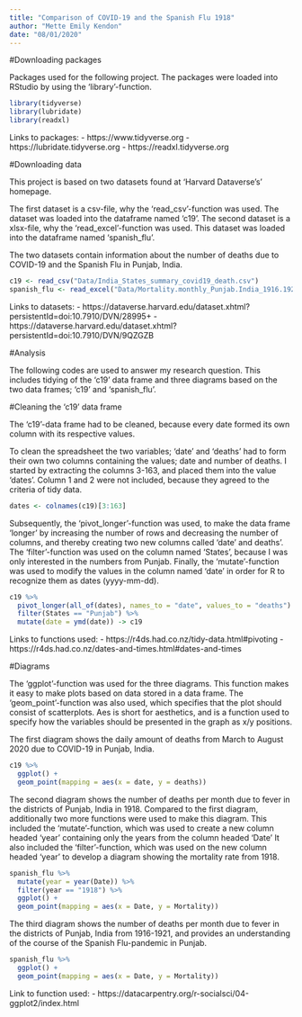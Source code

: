 ```yaml
---
title: "Comparison of COVID-19 and the Spanish Flu 1918"
author: "Mette Emily Kendon"
date: "08/01/2020"
---
```


#Downloading packages

Packages used for the following project. The packages were loaded into RStudio by using the 'library'-function.

```r
library(tidyverse)
library(lubridate)
library(readxl)
```


Links to packages:
- https://www.tidyverse.org
- https://lubridate.tidyverse.org
- https://readxl.tidyverse.org


#Downloading data

This project is based on two datasets found at 'Harvard Dataverse's' homepage. 

The first dataset is a csv-file, why the 'read_csv'-function was used. The dataset was loaded into the dataframe named 'c19'.
The second dataset is a xlsx-file, why the 'read_excel'-function was used. This dataset was loaded into the dataframe named 'spanish_flu'.

The two datasets contain information about the number of deaths due to COVID-19 and the Spanish Flu in Punjab, India. 


```r
c19 <- read_csv("Data/India_States_summary_covid19_death.csv")
spanish_flu <- read_excel("Data/Mortality.monthly_Punjab.India_1916.1921.xlsx", sheet = 2)
```


Links to datasets:
- https://dataverse.harvard.edu/dataset.xhtml?persistentId=doi:10.7910/DVN/28995+
- https://dataverse.harvard.edu/dataset.xhtml?persistentId=doi:10.7910/DVN/9QZGZB


#Analysis

The following codes are used to answer my research question. 
This includes tidying of the 'c19' data frame and three diagrams based on the two data frames; 'c19' and 'spanish_flu'.


#Cleaning the 'c19' data frame

The 'c19'-data frame had to be cleaned, because every date formed its own column with its respective values.

To clean the spreadsheet the two variables; ‘date’ and ‘deaths’ had to form their own two columns containing the values; date and number of deaths. 
I started by extracting the columns 3-163, and placed them into the value ‘dates’. 
Column 1 and 2 were not included, because they agreed to the criteria of tidy data. 


```r
dates <- colnames(c19)[3:163]
```


Subsequently, the ‘pivot_longer’-function was used, to make the data frame ‘longer’ by increasing the number of rows and decreasing the number of columns, and thereby creating two new columns called 'date' and deaths'. 
The ‘filter’-function was used on the column named ‘States', because I was only interested in the numbers from Punjab. 
Finally, the 'mutate'-function was used to modify the values in the column named 'date' in order for R to recognize them as dates (yyyy-mm-dd).


```r
c19 %>% 
  pivot_longer(all_of(dates), names_to = "date", values_to = "deaths") %>% 
  filter(States == "Punjab") %>% 
  mutate(date = ymd(date)) -> c19
```


Links to functions used:
- https://r4ds.had.co.nz/tidy-data.html#pivoting
- https://r4ds.had.co.nz/dates-and-times.html#dates-and-times


#Diagrams

The 'ggplot'-function was used for the three diagrams. This function makes it easy to make plots based on data stored in a data frame. 
The 'geom_point'-function was also used, which specifies that the plot should consist of scatterplots. 
Aes is short for aesthetics, and is a function used to specify how the variables should be presented in the graph as x/y positions.


The first diagram shows the daily amount of deaths from March to August 2020 due to COVID-19 in Punjab, India. 


```r
c19 %>% 
  ggplot() +
  geom_point(mapping = aes(x = date, y = deaths))
```


The second diagram shows the number of deaths per month due to fever in the districts of Punjab, India in 1918.
Compared to the first diagram, additionally two more functions were used to make this diagram. 
This included the ‘mutate’-function, which was used to create a new column headed ‘year’ containing only the years from the column headed ‘Date'
It also included the ‘filter’-function, which was used on the new column headed ‘year’ to develop a diagram showing the mortality rate from 1918. 


```r
spanish_flu %>% 
  mutate(year = year(Date)) %>% 
  filter(year == "1918") %>% 
  ggplot() +
  geom_point(mapping = aes(x = Date, y = Mortality))
```


The third diagram shows the number of deaths per month due to fever in the districts of Punjab, India from 1916-1921, and provides an understanding of the course of the Spanish Flu-pandemic in Punjab.


```r
spanish_flu %>% 
  ggplot() +
  geom_point(mapping = aes(x = Date, y = Mortality))
```


Link to function used:
- https://datacarpentry.org/r-socialsci/04-ggplot2/index.html
